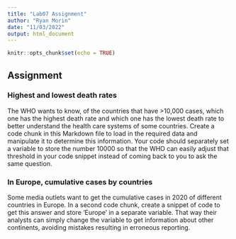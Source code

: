 ```yaml
---
title: "Lab07 Assignment"
author: "Ryan Morin"
date: "11/03/2022"
output: html_document
---
```


```r
knitr::opts_chunk$set(echo = TRUE)
```

## Assignment

### Highest and lowest death rates

The WHO wants to know, of the countries that have \>10,000 cases, which one has the highest death rate and which one has the lowest death rate to better understand the health care systems of some countries. Create a code chunk in this Markdown file to load in the required data and manipulate it to determine this information. Your code should separately set a variable to store the number 10000 so that the WHO can easily adjust that threshold in your code snippet instead of coming back to you to ask the same question.

### In Europe, cumulative cases by countries

Some media outlets want to get the cumulative cases in 2020 of different countries in Europe. In a second code chunk, create a snippet of code to get this answer and store 'Europe' in a separate variable. That way their analysts can simply change the variable to get information about other continents, avoiding mistakes resulting in erroneous reporting.


